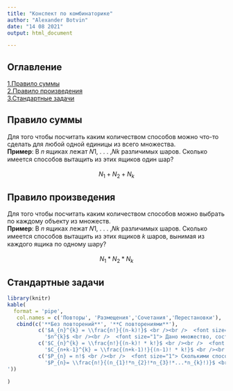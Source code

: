 ```yaml
---
title: "Конспект по комбинаторике"
author: "Alexander Botvin"
date: "14 08 2021"
output: html_document

---
```


## Оглавление
[1.Правило суммы](#sum_rule) <br /> 
[2.Правило произведения](#product_rule)<br /> 
[3.Стандартные задачи](#regular_tasks)<br /> 

## Правило суммы <a name="sum_rule"></a>

Для того чтобы посчитать каким количеством способов можно что-то сделать для любой одной единицы из всего множества.<br /> 
**Пример**: В 𝑛 ящиках лежат 𝑁1, . . . ,𝑁𝑘 различимых шаров. Сколько имеется способов вытащить из
этих ящиков один шар?
<br /> <br /> 
<center> $N_{1}+N_{2}+N_{k}$ </center>

## Правило произведения <a name="product_rule"></a>

Для того чтобы посчитать каким количеством способов можно выбрать по каждому объекту из множеств.<br /> 
**Пример**: В 𝑛 ящиках лежат 𝑁1, . . . ,𝑁𝑘 различимых шаров. Сколько имеется способов вытащить из
этих ящиков 𝑘 шаров, вынимая из каждого ящика по одному шару?
<br /> <br /> 
<center> $N_{1}*N_{2}*N_{k}$ </center>

## Стандартные задачи <a name="regular_tasks"></a>

```r
library(knitr)
kable(
  format = 'pipe',
   col.names = c('Повторы', 'Размещения','Сочетания','Перестановки'),
   cbind(c('**Без повторений**', '**С повторениями**'),
          c('$A_{n}^{k} = \\frac{n!}{(n-k)!}$ <br /><br />  <font size="1"> сколькими способами можно выбрать k объектов (из n объектов) и в каждой выборке переставить их местами (либо распределить между ними какие-нибудь уникальные атрибуты) <br />  **Пример**: Алфавит состоит из множества символов E={+,-,0,1,f}. Определим количество таких трёхсимвольных слов в этом алфавите, которые не содержат повторяющихся букв </font> ', 
            '$n^{k}$ <br /><br />  <font size="1"> Дано множество, состоящее из n объектов, при этом любой объект можно выбирать неоднократно. Сколькими способами можно выбрать k объектов, если важен порядок их расположения в выборке? <br /> **Пример**: Сколько пятизначных чисел можно составить из множества цифр {5,7,2}  <font size="1">'),
          c('$С_{n}^{k} = \\frac{n!}{(n-k)! * k!}$ <br /><br />  <font size="1"> Сколькими способами можно выбрать k объектов из n? Поскольку выборка проводится из множества, состоящего из n объектов, то справедливо неравенство 0 <= k <= n <br /> **Пример**: В корзине размещены карточки, на которых написаны целые числа от 1 до 10. Из корзины вынимают 4 карточки и суммируют числа, написанные на них. Сколько различных наборов карточек можно вытащить из корзины?',
            '$С_{n+k-1}^{k} = \\frac{(n+k-1)!}{(n-1)! * k!}$ <br /><br />  <font size="1"> Для выбора предложено n множеств, каждое из которых состоит из одинаковых объектов. Сколькими способами можно выбрать k объектов?  <br /> **Пример**: Представьте себе, что мы находимся на конфетном заводе, – прямо возле конвейера, по которому движутся конфеты четырёх сортов. Мы запускаем руки в этот поток и вытаскиваем двадцать штук. Сколько всего различных "конфетных комбинаций" может оказаться в горсти?'),
          c('$P_{n} = n!$ <br /><br />  <font size="1"> Сколькими способами можно переставить n объектов? <br />  **Пример**: В морозилке лежат пять порций мороженого от различных фирм. Сколькими способами можно выбрать порядок их съедения?', 
            '$P_{n}= \\frac{n!}{(n_{1}!*n_{2}!*n_{3}!*...*n_{k}!)}$ <br /><br />  <font size="1"> Количество способов, которыми можно переставить n объектов, среди которых 1-й объект повторяется n1 раз, 2-й объект повторяется n2 раз, 3-й объект – n3 раз,…, k -й объект – k n раз <br /> **Пример**: Слова составляются на основе алфавита U={a,b,d}. Сколько различных слов из семи символов может быть составлено, если в этих словах буква "a" должна повторяться 2 раза; буква "b" – 1 раз, а буква "d" – 4 раза?
'))
  
)
```

